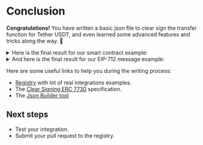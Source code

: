 
# Conclusion

**Congratulations!** You have written a basic json file to clear sign the transfer function for Tether USDT, and even learned some advanced features and tricks along the way. 🎉

<details>
  <summary>Here is the final result for our smart contract example: </summary> 

    ```json
    {
        "$schema": "https://github.com/LedgerHQ/clear-signing-erc7730-registry/blob/master/specs/erc7730-v1.schema.json",

        "context": {
            "$id": "Tether USD",
            "contract" : {
                "abi": "https://api.etherscan.io/api?module=contract&action=getabi&address=0xdac17f958d2ee523a2206206994597c13d831ec7",
                "deployments": [ 
                    {
                        "chainId": 1,
                        "address": "0xdAC17F958D2ee523a2206206994597C13D831ec7"
                    },
                    {
                        "chainId": 137,
                        "address": "0xc2132D05D31c914a87C6611C10748AEb04B58e8F"
                    },
                    {
                        "chainId": 42161,
                        "address": "0xFd086bC7CD5C481DCC9C85ebE478A1C0b69FCbb9"
                    }
                ]
            }
        }, 

        "metadata": {
            "owner": "Tether",
            "info": {
                "legalName": "Tether Limited",
                "url": "https://tether.to/",
                "deploymentDate": "2017-11-28T12:41:21Z"  
            }
        },

        "display": {
            "formats": {
                "transfer(address _to,uint256 _value)": {
                    "intent": "Send",
                    "fields": [
                        {
                            "path": "_to",
                            "label": "To",
                            "format": "addressOrName"
                        },
                        {
                            "path": "_value",
                            "label": "Amount",
                            "format": "tokenAmount",
                            "params": {
                                "tokenPath": "@.to"
                            }
                        }
                    ],
                    "required": ["_to", "_value"],
                    "excluded": []
                }
            }
        }
    }
    ```

</details>


<details>
  <summary>And here is the final result for our EIP-712 message example: </summary> 

    ```json    
    {
    "$schema": "../../specs/erc7730-v1.schema.json",
    "context": {
        "eip712": {
        "deployments": [
            { "chainId": 1, "address": "0x119c71d3bbac22029622cbaec24854d3d32d2828" },
            { "chainId": 10, "address": "0x11431a89893025d2a48dca4eddc396f8c8117187" },
            { "chainId": 56, "address": "0x1e38eff998df9d3669e32f4ff400031385bf6362" },
            { "chainId": 137, "address": "0x94bc2a1c732bcad7343b25af48385fe76e08734f" },
            { "chainId": 42161, "address": "0x7f069df72b7a39bce9806e3afaf579e54d8cf2b9" }
        ],
        "domain": { "name": "Permit2" },
        "schemas": [
            {
            "primaryType": "OrderStructure",
            "types": {
                "EIP712Domain": [
                { "name": "name", "type": "string" },
                { "name": "version", "type": "string" },
                { "name": "chainId", "type": "uint256" },
                { "name": "verifyingContract", "type": "address" }
                ],
                "OrderStructure": [
                { "name": "salt", "type": "uint256" },
                { "name": "maker", "type": "address" },
                { "name": "receiver", "type": "address" },
                { "name": "makerAsset", "type": "address" },
                { "name": "takerAsset", "type": "address" },
                { "name": "makingAmount", "type": "uint256" },
                { "name": "takingAmount", "type": "uint256" },
                { "name": "makerTraits", "type": "uint256" }
                ]
            }
            },
        ]
        }
    },
    "metadata": { "owner": "1inch Limit Order Protocol" },
    "display": {
        "formats": {
        "OrderStructure": {
            "intent": "1inch Order",
            "fields": [
            { "path": "maker", "label": "From", "format": "raw" },
            { "path": "makingAmount", "label": "Send", "format": "tokenAmount", "params": { "tokenPath": "makerAsset" } },
            { "path": "takingAmount", "label": "Receive minimum", "format": "tokenAmount", "params": { "tokenPath": "takerAsset" } },
            { "path": "receiver", "label": "To", "format": "raw" }
            ],
            "excluded": ["salt", "makerTraits", "interactions", "allowedSender", "offsets"]
            "required": ["maker", "makingAmount", "takingAmount", "receiver"]
        }
        }
    }
    }
    ```

</details>

Here are some useful links to help you during the writing process: 
- [Registry](https://github.com/LedgerHQ/clear-signing-erc7730-registry/tree/master/registry) with lot of real integrations examples.
- The [Clear Signing ERC 7730](https://github.com/LedgerHQ/clear-signing-erc7730-registry/blob/master/specs/erc-7730.md) specification.
- The [Json Builder tool](https://get-clear-signed.ledger.com/) 

## Next steps

- Test your integration.
- Submit your pull request to the registry. 


